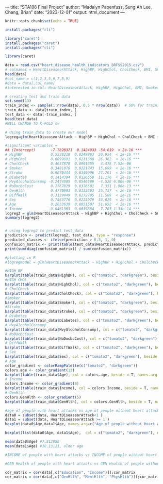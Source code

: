 \---
title: "STA108 Final Project"
author: "Madalyn Papenfuss, Sung Ah Lee, Chang, Brian"
date: "2023-12-01"
output: html_document
---

```{r setup, include=FALSE}
knitr::opts_chunk$set(echo = TRUE)
```

```{r}
install.packages("cli")

library("caret")
install.packages("caret")
install.packages("cli")

library(caret)
```

```{r}
data = read.csv("heart_disease_health_indicators_BRFSS2015.csv")
# colnames = HeartDiseaseorAttack, HighBP, HighChol, CholCheck, BMI, Smoker, Stroke, Diabetes, PhysActivity, Fruit, Veggies, HvyAlcoholConsump, AnyHealthcare, NoDocbcCost, GenHlth, MentHlth, PhysHlth, DiffWalk
head(data)
#col_name = c(1,2,3,5,6,7,8,9)
#data = data[,col_name]
#interested in col: HeartDiseaseorAttack, HighBP, HighChol, BMI, Smoker, Stroke, Diabetes, PhysActivity (first 8 col)
```

```{r}
# creating test and train data
set.seed(13)
train_index <- sample(1:nrow(data), 0.5 * nrow(data))  # 50% for training 
train_data <- data[train_index, ]
test_data <- data[-train_index, ]
head(test_data)
#WILL CHANGE TO K-FOLD cv

```

```{r}
# Using train_data to create our model
logreg=glm(HeartDiseaseorAttack ~ HighBP + HighChol + CholCheck + BMI + Smoker + Stroke + Diabetes + PhysActivity + Fruits + Veggies + HvyAlcoholConsump + AnyHealthcare + NoDocbcCost + GenHlth + MentHlth + PhysHlth + DiffWalk + Sex + Age + Education + Income, data = train_data, family = binomial) #which variables are significant?

#significant variables = 
## (Intercept)       -7.7828371  0.1424933 -54.619  < 2e-16 ***
# HighBP             0.5238218  0.0249983  20.954  < 2e-16 ***
# HighChol           0.6099891  0.0231388  26.362  < 2e-16 ***
# CholCheck          0.4037878  0.0901655   4.478 7.52e-06
# Smoker             0.3481076  0.0221743  15.699  < 2e-16 ***
# Stroke             0.9670444  0.0349096  27.701  < 2e-16 ***
# Diabetes           0.1414394  0.0126559  11.176  < 2e-16 ***
# HvyAlcoholConsump -0.2474005  0.0546589  -4.526 6.00e-06 ***
# NoDocbcCost        0.2767829  0.0376501   7.351 1.96e-13 ***
# GenHlth            0.4770993  0.0133503  35.737  < 2e-16 ***
# DiffWalk           0.3139449  0.0272785  11.509  < 2e-16 ***
# Sex                0.7463776  0.0225979  33.029  < 2e-16 ***
# Age                0.2633630  0.0051587  51.052  < 2e-16 ***
# Income            -0.0461303  0.0059884  -7.703 1.33e-14 ***
logreg2 = glm(HeartDiseaseorAttack ~ HighBP + HighChol + CholCheck + Smoker + Stroke + Diabetes + HvyAlcoholConsump + NoDocbcCost + GenHlth + DiffWalk + Sex + Age + Income, data = train_data, family = binomial)
summary(logreg2)
```
```{r}

  
```

```{r}
# using logreg2 to predict test_data
prediction <- predict(logreg2, test_data, type = "response")
predicted_classes <- ifelse(prediction > 0.5, 1, 0)
confusion_matrix <- print(table(test_data$HeartDiseaseorAttack, predicted_classes))
print(sum(diag(confusion_matrix)) / sum(confusion_matrix))
```

```{r}
#plotting in R
#logregmodel = glm(HeartDiseaseorAttack ~ HighBP + HighChol + CholCheck + Smoker + Stroke + Diabetes + HvyAlcoholConsump + NoDocbcCost + GenHlth + DiffWalk + Sex + Age + Income, data = train_data, family = binomial)

#HIGH BP
barplot(table(train_data$HighBP), col = c("tomato2", "darkgreen"), beside = T, names.arg = c("No High Blood Pressure", "High Blood Pressure"), main = "High Blood Pressure Distribution", ylab = "Frequency", sub="Indicates if the person has been told by a health professional \nthat they have High Blood Pressure.")
#HIGH CHOL
barplot(table(train_data$HighChol), col = c("tomato2", "darkgreen"), beside = T, names.arg = c("No High Cholestrol", "High Cholestrol"), main = "High Cholestrol Distribution", ylab = "Frequency", sub="Indicates if the person has been told by a health professional that they have \nHigh Blood Cholesterol.")
# CholCheck
barplot(table(train_data$CholCheck), col = c("tomato2", "darkgreen"), beside = T, names.arg = c("No Cholesterol Check", "Yes Cholesterol Check"), main = "Cholesterol Check Distribution", ylab = "Frequency", sub = "Indicates if the person has their cholesterol levels checked \nwithin the last 5 years.")
#Smoker
barplot(table(train_data$Smoker), col = c("tomato2", "darkgreen"), beside = T, names.arg = c("No Smoker", "Smoker"), main = "Smoker Distribution", ylab = "Frequency", sub = "Indicates if the person has smoked at least 100 cigarettes.")
#Stroke
barplot(table(train_data$Stroke), col = c("tomato2", "darkgreen"), beside = T, names.arg = c("No Stroke History", "Stroke History"), main = "Stroke Distribution", ylab = "Frequency", sub = "Indicates if the person has a history of stroke.")
# Diabetes
barplot(table(train_data$Diabetes), col = c("tomato2", "darkgreen"), beside = T, names.arg = c("No Diabetes", "Pre-Diabetes", "Diabetes"), main = "Diabetes Distribution", ylab = "Frequency")
# HvyAlcoholConsump
barplot(table(train_data$HvyAlcoholConsump), col = c("tomato2", "darkgreen"), beside = T, names.arg = c("No Heavy Alcohol Consumption", "Heavy Alcohol Consumption"), main = "Heavy Alcohol Consumption Distribution", ylab = "Frequency", sub = "Indicates if the person has more than 14 drinks per week.")
# NoDocbcCost
barplot(table(train_data$NoDocbcCost), col = c("tomato2", "darkgreen"), beside = T, names.arg = c("Did not experience", "No Doctor Visit because of Cost"), main = "No Doctor Because of The Cost", ylab = "Frequency", sub= "Indicates if the person wanted to visit a doctor within the past 1 year \nbut couldn’t, due to cost.")
# DiffWalk
barplot(table(train_data$DiffWalk), col = c("tomato2", "darkgreen"), beside = T, names.arg = c("No Difficulty Walking", "Difficulty Walking"), main = "Difficulty Walking Distribution", ylab = "Frequency", sub = "Indicates if the person has difficulty while walking or climbing stairs.")
# Sex
barplot(table(train_data$Sex), col = c("tomato2", "darkgreen"), beside = T, names.arg = c("Female", "Male"), main = "Sex Distribution", ylab = "Frequency")
# Age
color_gradient <- colorRampPalette(c("tomato2", "darkgreen"))
colors.age <- color_gradient(13)
barplot(table(train_data$Age), col = colors.age, beside = T, names.arg = c("18-24", "25-29", "30-34", "35-39", "40-44", "45-49", "50-54", "55-59", "60-64", "65-69", "70-74", "75-79", "80+"), las = 2, horiz = T, main = "Age Distribution", xlab = "Frequency", cex.names = 0.8)
# Income
colors.Income <- color_gradient(8)
barplot(table(train_data$Income), col = colors.Income, beside = T, names.arg = c("$10,000", "$20,000", "$30,000", "$40,000", "$50,000", "$60,000", "$70,000", "$75,000+"), main = "Income Distribution", cex.names=0.9, las = 2, horiz = T, xlab = "Frequency")
# GenHlth
colors.GenHlth <- color_gradient(5)
barplot(table(train_data$GenHlth), col = colors.GenHlth, beside = T, names.arg = c("Excellent", "-", "Moderate", "-", "Poor"), main = "General Health Distribution", las = 2, horiz = T, xlab = "Frequency")
```

```{r}
#age of people with heart attacks vs age of people without heart attacks
data0 = subset(data, HeartDiseaseorAttack<1 )
data1 = subset(data, HeartDiseaseorAttack >= 1 )
boxplot(data0$Age,data1$Age, names.arg=c("Age of people without Heart Attacks", "Age of people with Heart Attacks"))

boxplot(list(data0$Age, data1$Age),  col = c("tomato2", "darkgreen"), names = c("No Heart Attack", "Heart Attack"), xlab = "Heart Attack Status", ylab = "Age", main = "Boxplot of Age by Heart Attack Status") #outliers for young age and heart attacks

mean(data0$Age) #7.813858
mean(data1$Age) #10.13121, older age

#INCOME of people with heart attacks vs INCOME of people without heart attacks

#GEN Health of people with heart attacks vs GEN Health of people without heart attacks
```


```{r}
cor_matrix = cor(data[,c("Education", "Income")]);cor_matrix
cor_matrix = cor(data[,c("GenHlth", "MentHlth", "PhysHlth")]);cor_matrix
```


